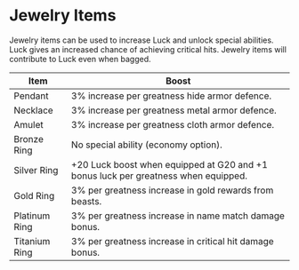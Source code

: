 # Jewelry Items

Jewelry items can be used to increase Luck and unlock special abilities. Luck gives an increased chance of achieving critical hits. Jewelry items will contribute to Luck even when bagged.

| Item          | Boost                                                                              |
| ------------- | ---------------------------------------------------------------------------------- |
| Pendant       | 3% increase per greatness hide armor defence.                                      |
| Necklace      | 3% increase per greatness metal armor defence.                                     |
| Amulet        | 3% increase per greatness cloth armor defence.                                     |
| Bronze Ring   | No special ability (economy option).                                               |
| Silver Ring   | +20 Luck boost when equipped at G20 and +1 bonus luck per greatness when equipped. |
| Gold Ring     | 3% per greatness increase in gold rewards from beasts.                             |
| Platinum Ring | 3% per greatness increase in name match damage bonus.                              |
| Titanium Ring | 3% per greatness increase in critical hit damage bonus.                            |
